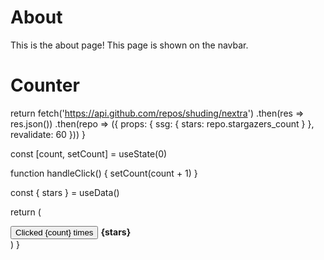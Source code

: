 # About

This is the about page! This page is shown on the navbar.

# Counter


  return fetch('https://api.github.com/repos/shuding/nextra')
    .then(res => res.json())
    .then(repo => ({
      props: {
        ssg: {
          stars: repo.stargazers_count
        }
      },
      revalidate: 60
    }))
}
 

  const [count, setCount] = useState(0)

function handleClick() {
setCount(count + 1)
}

const { stars } = useData()

return (

<div>
  <button onClick={handleClick}>Clicked {count} times</button>
  <strong>{stars}</strong>
</div>
) }

<MyButton />
